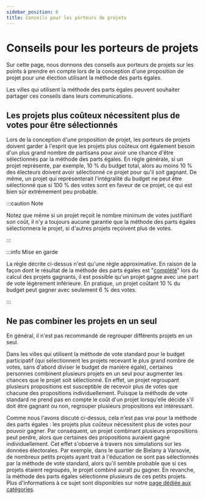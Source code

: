 ```yaml
---
sidebar_position: 6
title: Conseils pour les porteurs de projets
---
```



# Conseils pour les porteurs de projets

Sur cette page, nous donnons des conseils aux porteurs de projets sur les points à prendre en compte lors de la conception
d'une proposition de projet pour une élection utilisant la méthode des parts égales.

Les villes qui utilisent la méthode des parts égales peuvent souhaiter partager ces conseils dans leurs communications.

## Les projets plus coûteux nécessitent plus de votes pour être sélectionnés

Lors de la conception d'une proposition de projet, les porteurs de projets doivent garder à l'esprit que les projets
plus coûteux ont également besoin d'un plus grand nombre de partisans pour avoir une chance d'être sélectionnés par
la méthode des parts égales.
En règle générale, si un projet représente, par exemple, 10 % du budget total, alors au moins 10 % des électeurs doivent
avoir sélectionné ce projet pour qu'il soit gagnant.
De même, un projet qui représenterait l'intégralité du budget ne peut être sélectionné que si 100 % des votes
sont en faveur de ce projet, ce qui est bien sûr extrêmement peu probable.

:::caution Note

Notez que même si un projet reçoit le nombre minimum de votes justifiant son coût, il n'y a toujours aucune garantie
que la méthode des parts égales sélectionnera le projet, si d'autres projets reçoivent plus de votes.

:::

:::info Mise en garde

La règle décrite ci-dessus n'est qu'une règle approximative.
En raison de la façon dont le résultat de la méthode des parts égales est "[complété](completion)" lors du calcul des
projets gagnants, il est possible qu'un projet gagne avec une part de vote légèrement inférieure.
En pratique, un projet coûtant 10 % du budget peut gagner avec seulement 6 % des votes.

:::

<Datawrapper src="//datawrapper.dwcdn.net/bDCVE/" />

## Ne pas combiner les projets en un seul

En général, il n'est pas recommandé de regrouper différents projets en un seul.

Dans les villes qui utilisent la méthode de vote standard pour le budget participatif (qui sélectionnent les projets
recevant le plus grand nombre de votes, sans d'abord diviser le budget de manière égale), certaines personnes combinent
plusieurs projets en un seul pour augmenter les chances que le projet soit sélectionné.
En effet, un projet regroupant plusieurs propositions est susceptible de recevoir plus de votes que chacune des
propositions individuellement.
Puisque la méthode de vote standard ne prend pas en compte le coût d'un projet lorsqu'elle décide s'il doit être gagnant
ou non, regrouper plusieurs propositions est intéressant.

Comme nous l'avons discuté ci-dessus, cela n'est pas vrai pour la méthode des parts égales : les projets plus coûteux
nécessitent plus de votes pour pouvoir gagner.
Par conséquent, un projet combinant plusieurs propositions peut perdre, alors que certaines des propositions auraient
gagné individuellement.
Cet effet s'observe à travers nos simulations sur les données électorales.
Par exemple, dans le quartier de Bielany à Varsovie, de nombreux petits projets ayant trait à l'éducation ne sont pas
sélectionnés par la méthode de vote standard, alors qu'il semble probable que si ces projets étaient regroupés,
le projet combiné aurait pu gagner.
En revanche, la méthode des parts égales sélectionne plusieurs de ces petits projets.
Plus d'informations à ce sujet sont disponibles sur notre [page dédiée aux catégories](../benefits/categories).